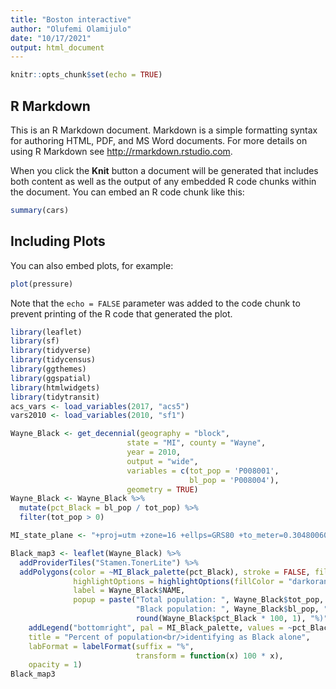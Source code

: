 ```yaml
---
title: "Boston interactive"
author: "Olufemi Olamijulo"
date: "10/17/2021"
output: html_document
---
```


```r
knitr::opts_chunk$set(echo = TRUE)
```

## R Markdown

This is an R Markdown document. Markdown is a simple formatting syntax for authoring HTML, PDF, and MS Word documents. For more details on using R Markdown see <http://rmarkdown.rstudio.com>.

When you click the **Knit** button a document will be generated that includes both content as well as the output of any embedded R code chunks within the document. You can embed an R code chunk like this:

```r
summary(cars)
```

## Including Plots

You can also embed plots, for example:

```r
plot(pressure)
```

Note that the `echo = FALSE` parameter was added to the code chunk to prevent printing of the R code that generated the plot.

```r
library(leaflet)
library(sf)
library(tidyverse)
library(tidycensus)
library(ggthemes)
library(ggspatial)
library(htmlwidgets)
library(tidytransit)
acs_vars <- load_variables(2017, "acs5")
vars2010 <- load_variables(2010, "sf1")
```
```r
Wayne_Black <- get_decennial(geography = "block",
                          state = "MI", county = "Wayne",
                          year = 2010,
                          output = "wide",
                          variables = c(tot_pop = 'P008001',
                                        bl_pop = 'P008004'),
                          geometry = TRUE)
Wayne_Black <- Wayne_Black %>%
  mutate(pct_Black = bl_pop / tot_pop) %>%
  filter(tot_pop > 0)

MI_state_plane <- "+proj=utm +zone=16 +ellps=GRS80 +to_meter=0.3048006096012192 +no_defs"

Black_map3 <- leaflet(Wayne_Black) %>%
  addProviderTiles("Stamen.TonerLite") %>%
  addPolygons(color = ~MI_Black_palette(pct_Black), stroke = FALSE, fillOpacity = 0.7,
              highlightOptions = highlightOptions(fillColor = "darkorange", fillOpacity = 0.9),
              label = Wayne_Black$NAME,
              popup = paste("Total population: ", Wayne_Black$tot_pop, "<br/>",
                            "Black population: ", Wayne_Black$bl_pop, " (", 
                            round(Wayne_Black$pct_Black * 100, 1), "%)", sep = "")) %>%
    addLegend("bottomright", pal = MI_Black_palette, values = ~pct_Black,
    title = "Percent of population<br/>identifying as Black alone",
    labFormat = labelFormat(suffix = "%",
                            transform = function(x) 100 * x),
    opacity = 1)
Black_map3
```